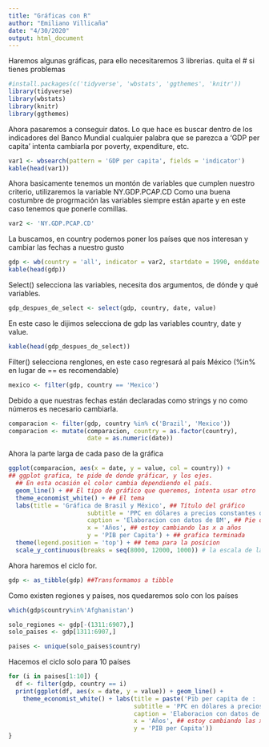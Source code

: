 ```yaml
---
title: "Gráficas con R"
author: "Emiliano Villicaña"
date: "4/30/2020"
output: html_document
---
```

Haremos algunas gráficas, para ello necesitaremos 3 librerias.
quita el # si tienes problemas
```r

#install.packages(c('tidyverse', 'wbstats', 'ggthemes', 'knitr'))
library(tidyverse)
library(wbstats)
library(knitr)
library(ggthemes)
```

Ahora pasaremos a conseguir datos.
Lo que hace es buscar dentro de los indicadores del Banco Mundial
cualquier palabra que se parezca a 'GDP per capita'
intenta cambiarla por poverty, expenditure, etc.
```r
var1 <- wbsearch(pattern = 'GDP per capita', fields = 'indicator')
kable(head(var1))
```
Ahora basicamente tenemos un montón de variables que cumplen nuestro criterio, utilizaremos la variable NY.GDP.PCAP.CD
Como una buena costumbre de progrmación las variables siempre están aparte y en este caso tenemos que ponerle comillas.
```r
var2 <- 'NY.GDP.PCAP.CD'
```
La buscamos, en country podemos poner los países que nos interesan y cambiar las fechas a nuestro gusto
```r
gdp <- wb(country = 'all', indicator = var2, startdate = 1990, enddate = 2019)
kable(head(gdp))
```

Select() selecciona las variables, necesita dos argumentos, de dónde y qué variables.
```r
gdp_despues_de_select <- select(gdp, country, date, value)

```
En este caso le dijimos selecciona de gdp las variables country, date y value.
```r
kable(head(gdp_despues_de_select))
```
 Filter() selecciona renglones, en este caso regresará al país México (%in% en lugar de == es recomendable)
```r
mexico <- filter(gdp, country == 'Mexico')
```
Debido a que nuestras fechas están declaradas como strings y no como números es necesario cambiarla.
```r
comparacion <- filter(gdp, country %in% c('Brazil', 'Mexico'))
comparacion <- mutate(comparacion, country = as.factor(country),
                      date = as.numeric(date))

```
Ahora la parte larga de cada paso de la gráfica
```r
ggplot(comparacion, aes(x = date, y = value, col = country)) +
## ggplot grafica, te pide de donde gráficar, y los ejes.
  ## En esta ocasión el color cambia dependiendo el país.
  geom_line() + ## El tipo de gráfico que queremos, intenta usar otro
  theme_economist_white() + ## El tema
  labs(title = 'Gráfica de Brasil y México', ## Título del gráfico
                      subtitle = 'PPC en dólares a precios constantes de 2010', ## Subtitulo
                      caption = 'Elaboracion con datos de BM', ## Pie de página
                      x = 'Años', ## estoy cambiando las x a años
                      y = 'PIB per Capita') + ## grafica terminada 
  theme(legend.position = 'top') + ## tema para la posicion
  scale_y_continuous(breaks = seq(8000, 12000, 1000)) # la escala de las y
```
Ahora haremos el ciclo for.
```r
gdp <- as_tibble(gdp) ##Transformamos a tibble
```
Como existen regiones y países, nos quedaremos solo con los países

```r
which(gdp$country%in%'Afghanistan')

solo_regiones <- gdp[-(1311:6907),]
solo_paises <- gdp[1311:6907,]

paises <- unique(solo_paises$country)

```
Hacemos el ciclo solo para 10 países
```r
for (i in paises[1:10]) {
  df <- filter(gdp, country == i)
  print(ggplot(df, aes(x = date, y = value)) + geom_line() +
    theme_economist_white() + labs(title = paste('Pib per capita de : ',i),
                                   subtitle = 'PPC en dólares a precios constantes de 2010',
                                   caption = 'Elaboracion con datos de BM',
                                   x = 'Años', ## estoy cambiando las x a años
                                   y = 'PIB per Capita'))
}
```
